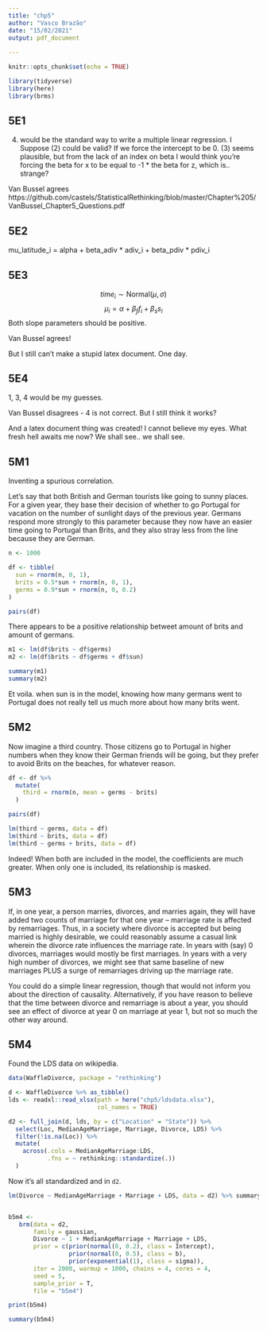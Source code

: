 ```yaml
---
title: "chp5"
author: "Vasco Brazão"
date: "15/02/2021"
output: pdf_document
  
---
```


```r
knitr::opts_chunk$set(echo = TRUE)
```

```r
library(tidyverse)
library(here)
library(brms)
```
## 5E1

(4) would be the standard way to write a multiple linear regression. I Suppose (2) could be valid? If we force the intercept to be 0. (3) seems plausible, but from the lack of an index on beta I would think you're forcing the beta for x to be equal to -1 * the beta for z, which is.. strange?

Van Bussel agrees https://github.com/castels/StatisticalRethinking/blob/master/Chapter%205/VanBussel_Chapter5_Questions.pdf



## 5E2

mu_latitude_i = alpha + beta_adiv * adiv_i + beta_pdiv * pdiv_i

## 5E3

$$time_i \sim \text{Normal}(\mu, \sigma)$$
$$\mu_i = \alpha + \beta_f f_i + \beta_s s_i $$
Both slope parameters should be positive. 

Van Bussel agrees!

But I still can't make a stupid latex document. One day. 

## 5E4

1, 3, 4 would be my guesses.

Van Bussel disagrees - 4 is not correct. But I still think it works?

And a latex document thing was created! I cannot believe my eyes. What fresh hell awaits me now? We shall see.. we shall see.

## 5M1

Inventing a spurious correlation.

Let's say that both British and German tourists like going to sunny places. For a given year, they base their decision of whether to go Portugal for vacation on the number of sunlight days of the previous year. Germans respond more strongly to this parameter because they now have an easier time going to Portugal than Brits, and they also stray less from the line because they are German.

```r
n <- 1000

df <- tibble(
  sun = rnorm(n, 0, 1),
  brits = 0.5*sun + rnorm(n, 0, 1),
  germs = 0.9*sun + rnorm(n, 0, 0.2)
)
```

```r
pairs(df)
```


There appears to be a positive relationship betweet amount of brits and amount of germans.

```r
m1 <- lm(df$brits ~ df$germs)
m2 <- lm(df$brits ~ df$germs + df$sun)

summary(m1)
summary(m2)
```
Et voila. when sun is in the model, knowing how many germans went to Portugal does not really tell us much more about how many brits went.

## 5M2

Now imagine a third country. Those citizens go to Portugal in higher numbers when they know their German friends will be going, but they prefer to avoid Brits on the beaches, for whatever reason.

```r
df <- df %>%
  mutate(
    third = rnorm(n, mean = germs - brits)
  )

pairs(df)
```
```r
lm(third ~ germs, data = df)
lm(third ~ brits, data = df)
lm(third ~ germs + brits, data = df)
```
Indeed! When both are included in the model, the coefficients are much greater. When only one is included, its relationship is masked. 

## 5M3

If, in one year, a person marries, divorces, and marries again, they will have added two counts of marriage for that one year -- marriage rate is affected by remarriages. Thus, in a society where divorce is accepted but being married is highly desirable, we could reasonably assume a casual link wherein the divorce rate influences the marriage rate. In years with (say) 0 divorces, marriages would mostly be first marriages. In years with a very high number of divorces, we might see that same baseline of new marriages PLUS a surge of remarriages driving up the marriage rate.

You could do a simple linear regression, though that would not inform you about the direction of causality. Alternatively, if you have reason to believe that the time between divorce and remarriage is about a year, you should see an effect of divorce at year 0 on marriage at year 1, but not so much the other way around.

## 5M4

Found the LDS data on wikipedia. 

```r
data(WaffleDivorce, package = "rethinking")

d <- WaffleDivorce %>% as_tibble()
lds <- readxl::read_xlsx(path = here("chp5/ldsdata.xlsx"),
                         col_names = TRUE)

d2 <- full_join(d, lds, by = c("Location" = "State")) %>%
  select(Loc, MedianAgeMarriage, Marriage, Divorce, LDS) %>%
  filter(!is.na(Loc)) %>%
  mutate(
    across(.cols = MedianAgeMarriage:LDS,
           .fns = ~ rethinking::standardize(.))
  )
```

Now it's all standardized and in `d2`.

```r
lm(Divorce ~ MedianAgeMarriage + Marriage + LDS, data = d2) %>% summary


b5m4 <- 
   brm(data = d2, 
       family = gaussian,
       Divorce ~ 1 + MedianAgeMarriage + Marriage + LDS,
       prior = c(prior(normal(0, 0.2), class = Intercept),
                 prior(normal(0, 0.5), class = b),
                 prior(exponential(1), class = sigma)),
       iter = 2000, warmup = 1000, chains = 4, cores = 4,
       seed = 5,
       sample_prior = T,
       file = "b5m4")

print(b5m4)

summary(b5m4)
```


